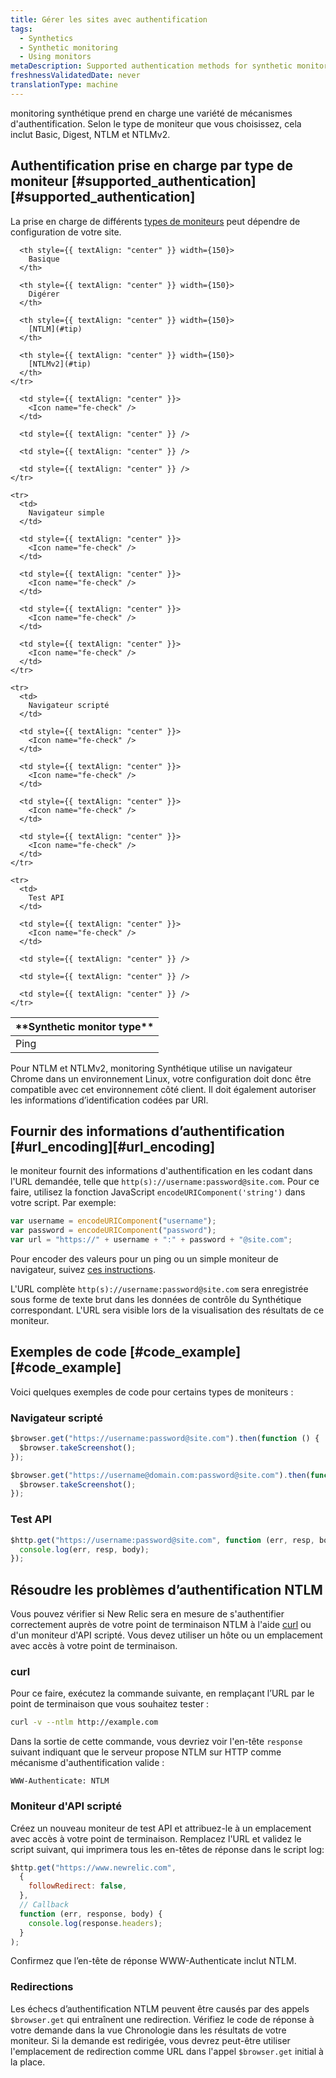 ```yaml
---
title: Gérer les sites avec authentification
tags:
  - Synthetics
  - Synthetic monitoring
  - Using monitors
metaDescription: Supported authentication methods for synthetic monitors and how to provide authentication using scripted monitors.
freshnessValidatedDate: never
translationType: machine
---
```


monitoring synthétique prend en charge une variété de mécanismes d&apos;authentification. Selon le type de moniteur que vous choisissez, cela inclut Basic, Digest, NTLM et NTLMv2.

## Authentification prise en charge par type de moniteur [#supported\_authentication][#supported_authentication]

La prise en charge de différents [types de moniteurs](/docs/synthetics/new-relic-synthetics/using-monitors/add-edit-monitors#types-monitors) peut dépendre de configuration de votre site.

<table>
  <thead>
    <tr>
      <th>
        <DNT>
          **Synthetic monitor type**
        </DNT>
      </th>

      <th style={{ textAlign: "center" }} width={150}>
        Basique
      </th>

      <th style={{ textAlign: "center" }} width={150}>
        Digérer
      </th>

      <th style={{ textAlign: "center" }} width={150}>
        [NTLM](#tip)
      </th>

      <th style={{ textAlign: "center" }} width={150}>
        [NTLMv2](#tip)
      </th>
    </tr>
  </thead>

  <tbody>
    <tr>
      <td>
        Ping
      </td>

      <td style={{ textAlign: "center" }}>
        <Icon name="fe-check" />
      </td>

      <td style={{ textAlign: "center" }} />

      <td style={{ textAlign: "center" }} />

      <td style={{ textAlign: "center" }} />
    </tr>

    <tr>
      <td>
        Navigateur simple
      </td>

      <td style={{ textAlign: "center" }}>
        <Icon name="fe-check" />
      </td>

      <td style={{ textAlign: "center" }}>
        <Icon name="fe-check" />
      </td>

      <td style={{ textAlign: "center" }}>
        <Icon name="fe-check" />
      </td>

      <td style={{ textAlign: "center" }}>
        <Icon name="fe-check" />
      </td>
    </tr>

    <tr>
      <td>
        Navigateur scripté
      </td>

      <td style={{ textAlign: "center" }}>
        <Icon name="fe-check" />
      </td>

      <td style={{ textAlign: "center" }}>
        <Icon name="fe-check" />
      </td>

      <td style={{ textAlign: "center" }}>
        <Icon name="fe-check" />
      </td>

      <td style={{ textAlign: "center" }}>
        <Icon name="fe-check" />
      </td>
    </tr>

    <tr>
      <td>
        Test API
      </td>

      <td style={{ textAlign: "center" }}>
        <Icon name="fe-check" />
      </td>

      <td style={{ textAlign: "center" }} />

      <td style={{ textAlign: "center" }} />

      <td style={{ textAlign: "center" }} />
    </tr>
  </tbody>
</table>

<Callout variant="tip">
  Pour NTLM et NTLMv2, monitoring Synthétique utilise un navigateur Chrome dans un environnement Linux, votre configuration doit donc être compatible avec cet environnement côté client. Il doit également autoriser les informations d’identification codées par URI.
</Callout>

## Fournir des informations d’authentification [#url\_encoding][#url_encoding]

le moniteur fournit des informations d&apos;authentification en les codant dans l&apos;URL demandée, telle que `http(s)://username:password@site.com`. Pour ce faire, utilisez la fonction JavaScript `encodeURIComponent('string')` dans votre script. Par exemple:

```js
var username = encodeURIComponent("username");
var password = encodeURIComponent("password");
var url = "https://" + username + ":" + password + "@site.com";
```

Pour encoder des valeurs pour un ping ou un simple moniteur de navigateur, suivez [ces instructions](https://www.w3schools.com/tags/ref_urlencode.ASP).

L&apos;URL complète `http(s)://username:password@site.com` sera enregistrée sous forme de texte brut dans les données de contrôle du Synthétique correspondant. L&apos;URL sera visible lors de la visualisation des résultats de ce moniteur.

## Exemples de code [#code\_example][#code_example]

Voici quelques exemples de code pour certains types de moniteurs :

### Navigateur scripté

```js
$browser.get("https://username:password@site.com").then(function () {
  $browser.takeScreenshot();
});
```

```js
$browser.get("https://username@domain.com:password@site.com").then(function () {
  $browser.takeScreenshot();
});
```

### Test API

```js
$http.get("https://username:password@site.com", function (err, resp, body) {
  console.log(err, resp, body);
});
```

## Résoudre les problèmes d’authentification NTLM

Vous pouvez vérifier si New Relic sera en mesure de s&apos;authentifier correctement auprès de votre point de terminaison NTLM à l&apos;aide [curl](https://curl.haxx.se) ou d&apos;un moniteur d&apos;API scripté. Vous devez utiliser un hôte ou un emplacement avec accès à votre point de terminaison.

### curl

Pour ce faire, exécutez la commande suivante, en remplaçant l’URL par le point de terminaison que vous souhaitez tester :

```sh
curl -v --ntlm http://example.com
```

Dans la sortie de cette commande, vous devriez voir l&apos;en-tête `response` suivant indiquant que le serveur propose NTLM sur HTTP comme mécanisme d&apos;authentification valide :

```
WWW-Authenticate: NTLM
```

### Moniteur d&apos;API scripté

Créez un nouveau moniteur de test API et attribuez-le à un emplacement avec accès à votre point de terminaison. Remplacez l&apos;URL et validez le script suivant, qui imprimera tous les en-têtes de réponse dans le script log:

```js
$http.get("https://www.newrelic.com",
  {
    followRedirect: false,
  },
  // Callback
  function (err, response, body) {
    console.log(response.headers);
  }
);
```

Confirmez que l’en-tête de réponse WWW-Authenticate inclut NTLM.

### Redirections

Les échecs d’authentification NTLM peuvent être causés par des appels `$browser.get` qui entraînent une redirection. Vérifiez le code de réponse à votre demande dans la vue Chronologie dans les résultats de votre moniteur. Si la demande est redirigée, vous devrez peut-être utiliser l&apos;emplacement de redirection comme URL dans l&apos;appel `$browser.get` initial à la place.
